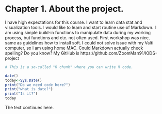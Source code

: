 
# Chapter 1. About the project.


I have high expectations for this course. I want to learn data stat and visualization tools.
I would like to learn and start routine use of Markdown. I am using simple build-in functions 
to manipulate data during my working process, but functions and etc. not often used.
First workshop was nice, same as guidelines how to install soft. I could not solve issue with my Valti computer, so I am using home MAC.
Could Markdown actually check spelling? Do you know?
My GitHub is https://github.com/ZoomMan91/IODS-project

```r
# This is a so-called "R chunk" where you can write R code.

date()
today<-Sys.Date()
print("Do we need code here?")
print("what is date?")
print("Is it?") 
today
```
The text continues here.

